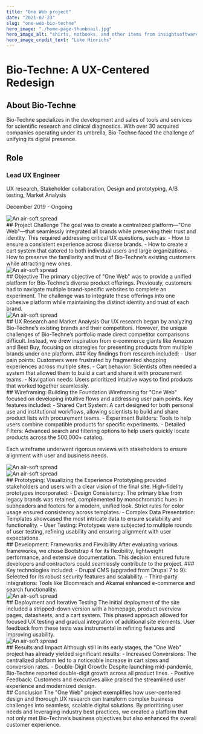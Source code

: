```yaml
---
title: "One Web project"
date: "2021-07-23"
slug: "one-web-bio-techne"
hero_image: "./home-page-thumbnail.jpg"
hero_image_alt: "shirts, notbooks, and other items from insightsoftware.com"
hero_image_credit_text: "Luke Hinrichs"
---
```



# Bio-Techne: A UX-Centered Redesign


<ProjectSection twoColumn leftSide={true}>
  <div>
    <h2 className="uppercase">About Bio-Techne</h2>
    <p>
      Bio-Techne specializes in the development and sales of tools and services for scientific research and clinical diagnostics. With over 30 acquired companies operating under its umbrella, Bio-Techne faced the challenge of unifying its digital presence.
    </p>
  </div>
  <div>
    <h2>Role</h2>
    <h3>Lead UX Engineer</h3>
    <p className="font-thin">UX research, Stakeholder collaboration, Design and prototyping, A/B testing, Market Analysis</p>
    <p>December 2019 - Ongoing</p>
  </div>
</ProjectSection>

<ProjectSection bgColor="bg-slate-50">
<Image src="one-web-bio-techne/bio-techne-pages.png" alt="An air-soft spread" className="w-full" />
</ProjectSection>

<ProjectSection fiftyFifty>
<div>
## Project Challenge
The goal was to create a centralized platform—"One Web"—that seamlessly integrated all brands while preserving their trust and identity. This required addressing critical UX questions, such as:
- How to ensure a consistent experience across diverse brands.
- How to create a cart system that catered to both individual users and large organizations.
- How to preserve the familiarity and trust of Bio-Techne’s existing customers while attracting new ones.
</div>
<div>
<Image src="one-web-bio-techne/brand-consolidation.jpg" alt="An air-soft spread" className="rounded-lg shadow-lg w-full" />
</div>
</ProjectSection>

<ProjectSection bgColor="bg-slate-50">
## Objective
The primary objective of "One Web" was to provide a unified platform for Bio-Techne’s diverse product offerings. Previously, customers had to navigate multiple brand-specific websites to complete an experiment. The challenge was to integrate these offerings into one cohesive platform while maintaining the distinct identity and trust of each brand.
</ProjectSection>

<ProjectSection fiftyFifty>
<div>
<Image src="one-web-bio-techne/compitition.jpg" alt="An air-soft spread" className="rounded-lg shadow-lg w-full" />
</div>
<div>
## UX Research and Market Analysis
Our UX research began by analyzing Bio-Techne’s existing brands and their competitors. However, the unique challenges of Bio-Techne’s portfolio made direct competitor comparisons difficult. Instead, we drew inspiration from e-commerce giants like Amazon and Best Buy, focusing on strategies for presenting products from multiple brands under one platform.
### Key findings from research included:
- User pain points: Customers were frustrated by fragmented shopping experiences across multiple sites.
- Cart behavior: Scientists often needed a system that allowed them to build a cart and share it with procurement teams.
- Navigation needs: Users prioritized intuitive ways to find products that worked together seamlessly.
</div>
</ProjectSection>

<ProjectSection bgColor="bg-slate-50" twoColumn leftSide={true}>
<div>
## Wireframing: Building the Foundation
Wireframing for "One Web" focused on developing intuitive flows and addressing user pain points. Key features included:
- Shared Cart System: A cart designed for both personal use and institutional workflows, allowing scientists to build and share product lists with procurement teams.
- Experiment Builders: Tools to help users combine compatible products for specific experiments.
- Detailed Filters: Advanced search and filtering options to help users quickly locate products across the 500,000+ catalog.
<p>Each wireframe underwent rigorous reviews with stakeholders to ensure alignment with user and business needs.</p>
</div>
<div>
<Image src="one-web-bio-techne/one-web-workflow.png" alt="An air-soft spread" className="rounded-lg shadow-lg w-full" />
</div>
</ProjectSection>

<ProjectSection fiftyFifty>
<div>
<Image src="one-web-bio-techne/work-flow-product-pages.jpg" alt="An air-soft spread" className="rounded-lg shadow-lg w-full" />
</div>
<div>
## Prototyping: Visualizing the Experience
Prototyping provided stakeholders and users with a clear vision of the final site. High-fidelity prototypes incorporated:
- Design Consistency: The primary blue from legacy brands was retained, complemented by monochromatic hues in subheaders and footers for a modern, unified look. Strict rules for color usage ensured consistency across templates.
- Complex Data Presentation: Templates showcased the most intricate data to ensure scalability and functionality.
- User Testing: Prototypes were subjected to multiple rounds of user testing, refining usability and ensuring alignment with user expectations.
</div>
</ProjectSection>

<ProjectSection bgColor="bg-slate-50" fiftyFifty>
<div>
## Development: Frameworks and Flexibility
After evaluating various frameworks, we chose Bootstrap 4 for its flexibility, lightweight performance, and extensive documentation. This decision ensured future developers and contractors could seamlessly contribute to the project.
### Key technologies included:
- Drupal CMS (upgraded from Drupal 7 to 9): Selected for its robust security features and scalability.
- Third-party integrations: Tools like Bloomreach and Akamai enhanced e-commerce and search functionality.
</div>
<div>
<Image src="one-web-bio-techne/figma-comps-full-site.jpg" alt="An air-soft spread" className="rounded-lg shadow-lg w-full" />
</div>
</ProjectSection>

<ProjectSection>
## Deployment and Iterative Testing
The initial deployment of the site included a stripped-down version with a homepage, product overview pages, datasheets, and a cart system. This phased approach allowed for focused UX testing and gradual integration of additional site elements. User feedback from these tests was instrumental in refining features and improving usability.
</ProjectSection>

<ProjectSection bgColor="bg-slate-50" fiftyFifty>
<div>
<Image src="one-web-bio-techne/Analytics-360.png" alt="An air-soft spread" className="rounded-lg shadow-lg w-full" />
</div>
<div>
## Results and Impact
Although still in its early stages, the "One Web" project has already yielded significant results:
- Increased Conversions: The centralized platform led to a noticeable increase in cart sizes and conversion rates.
- Double-Digit Growth: Despite launching mid-pandemic, Bio-Techne reported double-digit growth across all product lines.
- Positive Feedback: Customers and executives alike praised the streamlined user experience and modernized design.
</div>
</ProjectSection>

<ProjectSection>
## Conclusion
The "One Web" project exemplifies how user-centered design and thorough UX research can transform complex business challenges into seamless, scalable digital solutions. By prioritizing user needs and leveraging industry best practices, we created a platform that not only met Bio-Techne’s business objectives but also enhanced the overall customer experience.
</ProjectSection>